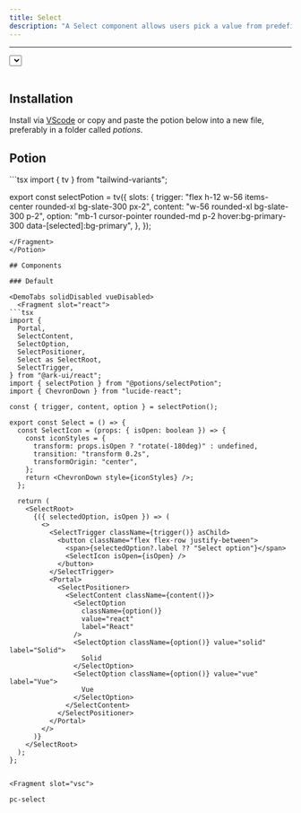 ```yaml
---
title: Select
description: "A Select component allows users pick a value from predefined options."
---
```

---


<div class="p-4 w-full flex justify-center items-center bg-surface-2 rounded-md">
    <div className="not-prose flex items-center w-full justify-center">
      <Select client:only="react"/>
    </div>
</div>

<br />

## Installation

Install via [VScode](/docs/getting-started/vsc) or copy and paste the potion below into a new file, preferably in a folder called *potions*.

## Potion 

<Potion>
<Fragment slot="contentSlot">
```tsx
import { tv } from "tailwind-variants";

export const selectPotion = tv({
  slots: {
    trigger: "flex h-12 w-56 items-center rounded-xl bg-slate-300 px-2",
    content: "w-56 rounded-xl bg-slate-300 p-2",
    option:
      "mb-1 cursor-pointer rounded-md p-2 hover:bg-primary-300 data-[selected]:bg-primary",
  },
});

```
</Fragment>
</Potion>

## Components 

### Default

<DemoTabs solidDisabled vueDisabled>
  <Fragment slot="react">
```tsx
import {
  Portal,
  SelectContent,
  SelectOption,
  SelectPositioner,
  Select as SelectRoot,
  SelectTrigger,
} from "@ark-ui/react";
import { selectPotion } from "@potions/selectPotion";
import { ChevronDown } from "lucide-react";

const { trigger, content, option } = selectPotion();

export const Select = () => {
  const SelectIcon = (props: { isOpen: boolean }) => {
    const iconStyles = {
      transform: props.isOpen ? "rotate(-180deg)" : undefined,
      transition: "transform 0.2s",
      transformOrigin: "center",
    };
    return <ChevronDown style={iconStyles} />;
  };

  return (
    <SelectRoot>
      {({ selectedOption, isOpen }) => (
        <>
          <SelectTrigger className={trigger()} asChild>
            <button className="flex flex-row justify-between">
              <span>{selectedOption?.label ?? "Select option"}</span>
              <SelectIcon isOpen={isOpen} />
            </button>
          </SelectTrigger>
          <Portal>
            <SelectPositioner>
              <SelectContent className={content()}>
                <SelectOption
                  className={option()}
                  value="react"
                  label="React"
                />
                <SelectOption className={option()} value="solid" label="Solid">
                  Solid
                </SelectOption>
                <SelectOption className={option()} value="vue" label="Vue">
                  Vue
                </SelectOption>
              </SelectContent>
            </SelectPositioner>
          </Portal>
        </>
      )}
    </SelectRoot>
  );
};


```
  </Fragment>

    <Fragment slot="vsc">
```bash
pc-select
```
  </Fragment>
</DemoTabs>
